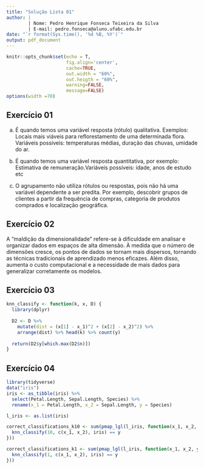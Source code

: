 ```yaml
---
title: "Solução Lista 01"
author: |
        | Nome: Pedro Henrique Fonseca Teixeira da Silva
        | E-mail: pedro.fonseca@aluno.ufabc.edu.br
date: "`r format(Sys.time(), '%d %B, %Y')`"
output: pdf_document
---
```


```r
knitr::opts_chunk$set(echo = T,
                      fig.align='center',
                      cache=TRUE,
                      out.width = "60%",
                      out.heigth = "60%",
                      warning=FALSE,
                      message=FALSE)
options(width =70)
```

## Exercício 01
a) É quando temos uma variável resposta (rótulo) qualitativa. Exemplos:
Locais mais viáveis para reflorestamento de uma determinada flora. Variáveis possíveis: temperaturas médias, duração das chuvas, umidade do ar.

b) É quando temos uma variável resposta quantitativa, por exemplo:
Estimativa de remuneração.Variáveis possíveis: idade, anos de estudo etc

c) O agrupamento não utiliza rótulos ou respostas, pois não há uma variável dependente a ser predita. Por exemplo, descobrir grupos de clientes a partir da frequência de compras, categoria de produtos comprados e localização geográfica.

## Exercício 02
A "maldição da dimensionalidade" refere-se à dificuldade em analisar e organizar dados em espaços de alta dimensão. À medida que o número de dimensões cresce, os pontos de dados se tornam mais dispersos, tornando as técnicas tradicionais de aprendizado menos eficazes. Além disso, aumenta o custo computacional e a necessidade de mais dados para generalizar corretamente os modelos.

## Exercício 03
```r
knn_classify <- function(k, x, D) {
  library(dplyr)
  
  D2 <- D %>%
    mutate(dist = (x[1] - x_1)^2 + (x[2] - x_2)^2) %>%
    arrange(dist) %>% head(k) %>% count(y)
  
  return(D2$y[which.max(D2$n)])
}
```


## Exercício 04
```r
library(tidyverse)
data("iris")
iris <- as_tibble(iris) %>%
  select(Petal.Length, Sepal.Length, Species) %>%
  rename(x_1 = Petal.Length, x_2 = Sepal.Length, y = Species)

l_iris <- as.list(iris)

correct_classifications_k10 <- sum(pmap_lgl(l_iris, function(x_1, x_2, y) {
  knn_classify(10, c(x_1, x_2), iris) == y
}))

correct_classifications_k1 <- sum(pmap_lgl(l_iris, function(x_1, x_2, y) {
  knn_classify(1, c(x_1, x_2), iris) == y
}))
```

